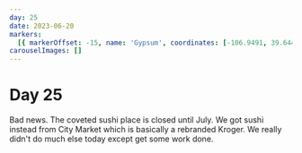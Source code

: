 ```yaml
---
day: 25
date: 2023-06-20
markers:
  [{ markerOffset: -15, name: 'Gypsum', coordinates: [-106.9491, 39.6447] }]
carouselImages: []
---
```


# Day 25

Bad news. The coveted sushi place is closed until July. We got sushi instead from City Market which is basically a rebranded Kroger. We really didn't do much else today except get some work done.

